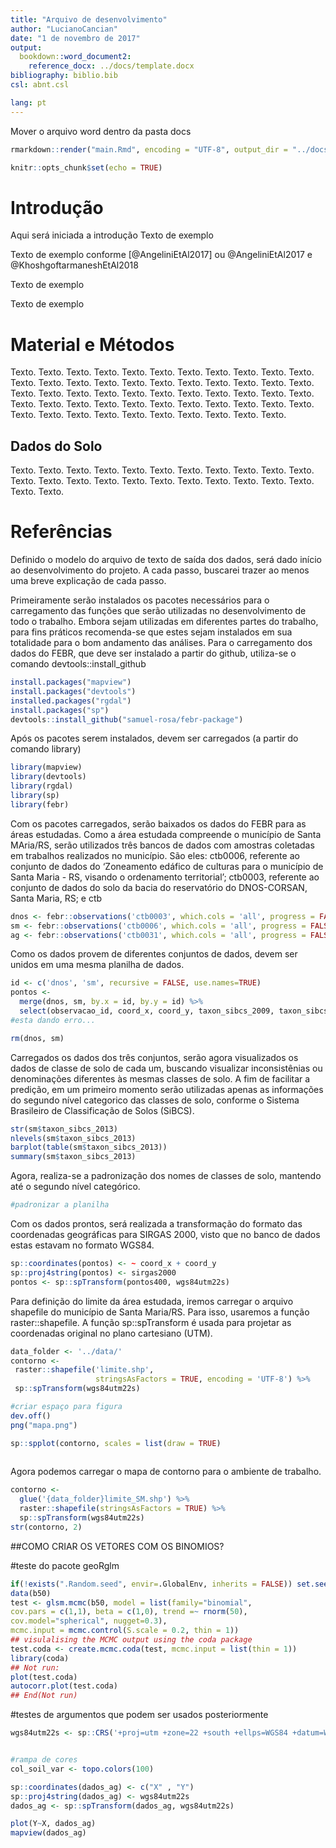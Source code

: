 ```yaml
---
title: "Arquivo de desenvolvimento"
author: "LucianoCancian"
date: "1 de novembro de 2017"
output:
  bookdown::word_document2:
    reference_docx: ../docs/template.docx
bibliography: biblio.bib
csl: abnt.csl

lang: pt
---
```


Mover o arquivo word dentro da pasta docs

```r
rmarkdown::render("main.Rmd", encoding = "UTF-8", output_dir = "../docs")
```

```r
knitr::opts_chunk$set(echo = TRUE)
```

# Introdução

Aqui será iniciada a introdução
Texto de exemplo

Texto de exemplo conforme [@AngeliniEtAl2017] ou @AngeliniEtAl2017 e @KhoshgoftarmaneshEtAl2018

Texto de exemplo

Texto de exemplo

# Material e Métodos

Texto. Texto. Texto. Texto. Texto. Texto.
Texto. Texto. Texto. Texto. Texto. Texto.
Texto. Texto. Texto. Texto. Texto. Texto.
Texto. Texto. Texto. Texto. Texto. Texto.
Texto. Texto. Texto. Texto. Texto. Texto.
Texto. Texto. Texto. Texto. Texto. Texto.
Texto. Texto. Texto. Texto. Texto. Texto.
Texto. Texto. Texto. Texto. Texto. Texto.
Texto. Texto. Texto. Texto. Texto. Texto.

## Dados do Solo

Texto. Texto. Texto. Texto. Texto. Texto.
Texto. Texto. Texto. Texto. Texto. Texto.
Texto. Texto. Texto. Texto. Texto. Texto.
Texto. Texto. Texto. Texto. Texto. Texto.

# Referências


Definido o modelo do arquivo de texto de saída dos dados, será dado início ao desenvolvimento do projeto. A cada passo, buscarei trazer ao menos uma breve explicação de cada passo.

Primeiramente serão instalados os pacotes necessários para o carregamento das funções que serão utilizadas no desenvolvimento de todo o trabalho. Embora sejam utilizadas em diferentes partes do trabalho, para fins práticos recomenda-se que estes sejam instalados em sua totalidade para o bom andamento das análises. Para o carregamento dos dados do FEBR, que deve ser instalado a partir do github, utiliza-se o comando devtools::install_github
```r
install.packages("mapview")
install.packages("devtools")
installed.packages("rgdal")
install.packages("sp")
devtools::install_github("samuel-rosa/febr-package")

```

Após os pacotes serem instalados, devem ser carregados (a partir do comando library)
```r
library(mapview)
library(devtools)
library(rgdal)
library(sp)
library(febr)
```

Com os pacotes carregados, serão baixados os dados do FEBR para as áreas estudadas. Como a área estudada compreende o município de Santa MAria/RS, serão utilizados três bancos de dados com amostras coletadas em trabalhos realizados no município. São eles: ctb0006, referente ao conjunto de dados do 'Zoneamento edáfico de culturas para o município de Santa Maria - RS, visando o ordenamento territorial'; ctb0003, referente ao conjunto de dados do solo da bacia do reservatório do DNOS-CORSAN, Santa Maria, RS; e ctb

```r
dnos <- febr::observations('ctb0003', which.cols = 'all', progress = FALSE)
sm <- febr::observations('ctb0006', which.cols = 'all', progress = FALSE)
ag <- febr::observations('ctb0031', which.cols = 'all', progress = FALSE) #esta dando erro ao baixar os dados
```
Como os dados provem de diferentes conjuntos de dados, devem ser unidos em uma mesma planilha de dados.

```r
id <- c('dnos', 'sm', recursive = FALSE, use.names=TRUE)
pontos <- 
  merge(dnos, sm, by.x = id, by.y = id) %>% 
  select(observacao_id, coord_x, coord_y, taxon_sibcs_2009, taxon_sibcs_2013)
#esta dando erro...

rm(dnos, sm)
```


Carregados os dados dos três conjuntos, serão agora visualizados os dados de classe de solo de cada um, buscando visualizar inconsistênias ou denominações diferentes às mesmas classes de solo. A fim de facilitar a predição, em um primeiro momento serão utilizadas apenas as informações do segundo nível categorico das classes de solo, conforme o Sistema Brasileiro de Classificação de Solos (SiBCS).

```r
str(sm$taxon_sibcs_2013)
nlevels(sm$taxon_sibcs_2013)
barplot(table(sm$taxon_sibcs_2013))
summary(sm$taxon_sibcs_2013)
```
Agora, realiza-se a padronização dos nomes de classes de solo, mantendo até o segundo nível categórico.
```r
#padronizar a planilha
```


Com os dados prontos, será realizada a transformação do formato das coordenadas geográficas para SIRGAS 2000, visto que no banco de dados estas estavam no formato WGS84.
```r
sp::coordinates(pontos) <- ~ coord_x + coord_y
sp::proj4string(pontos) <- sirgas2000
pontos <- sp::spTransform(pontos400, wgs84utm22s)
```
Para definição do limite da área estudada, iremos carregar o arquivo shapefile do município de Santa Maria/RS. Para isso, usaremos a função raster::shapefile. A função sp::spTransform é usada para projetar as coordenadas original no plano cartesiano (UTM).
```r
data_folder <- '../data/'
contorno <- 
 raster::shapefile('limite.shp',
                   stringsAsFactors = TRUE, encoding = 'UTF-8') %>%
 sp::spTransform(wgs84utm22s)

#criar espaço para figura
dev.off()
png("mapa.png")

sp::spplot(contorno, scales = list(draw = TRUE)
      
```
Agora podemos carregar o mapa de contorno para o ambiente de trabalho.
```r
contorno <- 
  glue('{data_folder}limite_SM.shp') %>% 
  raster::shapefile(stringsAsFactors = TRUE) %>% 
  sp::spTransform(wgs84utm22s)
str(contorno, 2)
```
##COMO CRIAR OS VETORES COM OS BINOMIOS?

#teste do pacote geoRglm
```r
if(!exists(".Random.seed", envir=.GlobalEnv, inherits = FALSE)) set.seed(1234)
data(b50)
test <- glsm.mcmc(b50, model = list(family="binomial",
cov.pars = c(1,1), beta = c(1,0), trend =~ rnorm(50),
cov.model="spherical", nugget=0.3),
mcmc.input = mcmc.control(S.scale = 0.2, thin = 1))
## visulalising the MCMC output using the coda package
test.coda <- create.mcmc.coda(test, mcmc.input = list(thin = 1))
library(coda)
## Not run:
plot(test.coda)
autocorr.plot(test.coda)
## End(Not run)
```

#testes de argumentos que podem ser usados posteriormente
```r
wgs84utm22s <- sp::CRS('+proj=utm +zone=22 +south +ellps=WGS84 +datum=WGS84 +units=m +no_defs') #cria o objeto


#rampa de cores
col_soil_var <- topo.colors(100)

sp::coordinates(dados_ag) <- c("X" , "Y")
sp::proj4string(dados_ag) <- wgs84utm22s 
dados_ag <- sp::spTransform(dados_ag, wgs84utm22s)

plot(Y~X, dados_ag)
mapview(dados_ag)
```
